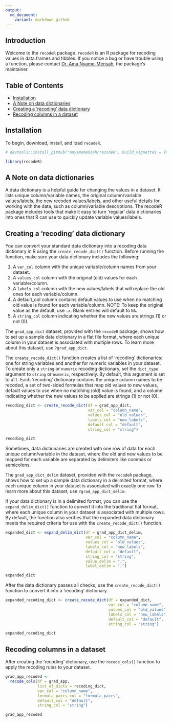 ```yaml
---
output:
  md_document:
    variant: markdown_github
---
```


## Introduction

Welcome to the `recodeR` package. `recodeR` is an R package for recoding values in data.frames and tibbles. If you notice a bug or have trouble using a function, please contact [Dr. Ama Nyame-Mensah](mailto:ama@anyamemensah.com), the package's maintainer.

## Table of Contents

* [Installation](#installation)
* [A Note on data dictionaries](#a-note-on-data-dictionaries)
* [Creating a 'recoding' data dictionary](#creating-a-recoding-data-dictionary)
* [Recoding columns in a dataset](#recoding-columns-in-a-dataset)


## Installation {#installation}

To begin, download, install, and load `recodeR`.

```r
# devtools::install_github("anyamemensah/recodeR", build_vignettes = TRUE)

library(recodeR)
```

## A Note on data dictionaries {#a-note-on-data-dictionaries}

A data dictionary is a helpful guide for changing the values in a dataset. It lists unique column/variable names, the original column/variable values/labels, the new recoded values/labels, and other useful details for working with the data, such as column/variable descriptions. The recodeR package includes tools that make it easy to turn 'regular' data dictionaries into ones that R can use to quickly update variable values/labels.

## Creating a 'recoding' data dictionary {#creating-a-recoding-data-dictionary}

You can convert your standard data dictionary into a recoding data dictionary in R using the `create_recode_dict()` function. Before running the function, make sure your data dictionary includes the following:

1. A `var_col` column with the unique variable/column names from your dataset.
2. A `values_col` column with the original (old) values for each variable/column.
3. A `labels_col` column with the new values/labels that will replace the old ones for each variable/column.
4. A default_col column contains default values to use when no matching old value is found for each variable/column. NOTE: To keep the original value as the default, use `.x`. Blank entries will default to `NA`.
5. A `string_col` column indicating whether the new values are strings (1) or not (0).

The `grad_app_dict` dataset, provided with the `recodeR` package, shows how to set up a sample data dictionary in a flat file format, where each unique column in your dataset is associated with multiple rows. To learn more about this dataset, use `?grad_app_dict`.

The `create_recode_dict()` function creates a list of 'recoding' dictionaries: one for string variables and another for numeric variables in your dataset. To create only a `string` or `numeric` recoding dictionary, set the `dict_type` argument to `string` or `numeric`, respectively. By default, this argument is set to `all`. Each 'recoding' dictionary contains the unique column names to be recoded, a set of two-sided formulas that map old values to new values, default values to use when no matching (old) value is found, and a column indicating whether the new values to be applied are strings (1) or not (0).

```r
recoding_dict <- create_recode_dict(df = grad_app_dict,
                                    var_col = "column_name",
                                    values_col = "old_values",
                                    labels_col = "new_labels",
                                    default_col = "default",
                                    string_col = "string")

recoding_dict
```

Sometimes, data dictionaries are created with one row of data for each unique column/variable in the dataset, where the old and new values to be mapped for each variable are separated by delimiters like commas or semicolons.

The `grad_app_dict_delim` dataset, provided with the `recodeR` package, shows how to set up a sample data dictionary in a delimited format, where each unique column in your dataset is associated with exactly one row To learn more about this dataset, use `?grad_app_dict_delim`.

If your data dictionary is in a delimited format, you can use the `expand_delim_dict()` function to convert it into the traditional flat format, where each unique column in your dataset is associated with multiple rows. By default, the function also verifies that the expanded data dictionary meets the required criteria for use with the `create_recode_dict()` function.

```r
expanded_dict <- expand_delim_dict(df = grad_app_dict_delim,
                                   var_col = "column_name",
                                   values_col = "old_values",
                                   labels_col = "new_labels",
                                   default_col = "default",
                                   string_col = "string",
                                   value_delim = ";",
                                   label_delim = ";")

expanded_dict
```

After the data dictionary passes all checks, use the `create_recode_dict()` function to convert it into a 'recoding' dictionary.

```r
expanded_recoding_dict <- create_recode_dict(df = expanded_dict,
                                             var_col = "column_name",
                                             values_col = "old_values",
                                             labels_col = "new_labels",
                                             default_col = "default",
                                             string_col = "string")

expanded_recoding_dict
```

## Recoding columns in a dataset {#recoding-columns-in-a-dataset}

After creating the 'recoding' dictionary, use the `recode_cols()` function to apply the recoding rules to your dataset.

```r

grad_app_recoded <-
  recode_cols(df = grad_app,
              list_of_dicts = recoding_dict,
              var_col = "column_name",
              formula_pairs_col = "formula_pairs",
              default_col = "default",
              string_col = "string")

grad_app_recoded
```

